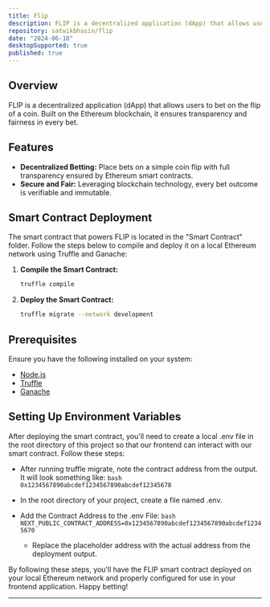 ```yaml
---
title: Flip
description: FLIP is a decentralized application (dApp) that allows users to bet on the flip of a coin. Built on the Ethereum blockchain, it ensures transparency and fairness in every bet
repository: satwikbhasin/flip
date: "2024-06-10"
desktopSupported: true
published: true
---
```


## Overview

FLIP is a decentralized application (dApp) that allows users to bet on the flip of a coin. Built on the Ethereum blockchain, it ensures transparency and fairness in every bet.

## Features

- **Decentralized Betting:** Place bets on a simple coin flip with full transparency ensured by Ethereum smart contracts.
- **Secure and Fair:** Leveraging blockchain technology, every bet outcome is verifiable and immutable.

## Smart Contract Deployment

The smart contract that powers FLIP is located in the "Smart Contract" folder. Follow the steps below to compile and deploy it on a local Ethereum network using Truffle and Ganache:

1. **Compile the Smart Contract:**

   ```bash
   truffle compile
   ```

2. **Deploy the Smart Contract:**
   ```bash
   truffle migrate --network development
   ```

## Prerequisites

Ensure you have the following installed on your system:

- [Node.js](https://nodejs.org/)
- [Truffle](https://www.trufflesuite.com/truffle)
- [Ganache](https://www.trufflesuite.com/ganache)

## Setting Up Environment Variables

After deploying the smart contract, you'll need to create a local .env file in the root directory of this project so that our frontend can interact with our smart contract. Follow these steps:

- After running truffle migrate, note the contract address from the output. It will look something like:
  `bash
0x1234567890abcdef1234567890abcdef12345678
`

- In the root directory of your project, create a file named .env.

- Add the Contract Address to the .env File:
  `bash
NEXT_PUBLIC_CONTRACT_ADDRESS=0x1234567890abcdef1234567890abcdef12345670
`

  - Replace the placeholder address with the actual address from the deployment output.

By following these steps, you'll have the FLIP smart contract deployed on your local Ethereum network and properly configured for use in your frontend application. Happy betting!

---
